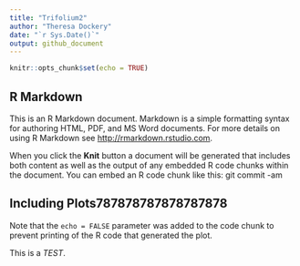 ```yaml
---
title: "Trifolium2"
author: "Theresa Dockery"
date: "`r Sys.Date()`"
output: github_document
---
```


```r
knitr::opts_chunk$set(echo = TRUE)
```

## R Markdown

This is an R Markdown document. Markdown is a simple formatting syntax for authoring HTML, PDF, and MS Word documents. For more details on using R Markdown see <http://rmarkdown.rstudio.com>.

When you click the **Knit** button a document will be generated that includes both content as well as the output of any embedded R code chunks within the document. You can embed an R code chunk like this:
git commit -am

## Including Plots787878787878787878

Note that the `echo = FALSE` parameter was added to the code chunk to prevent printing of the R code that generated the plot.


This is a *TEST*.

